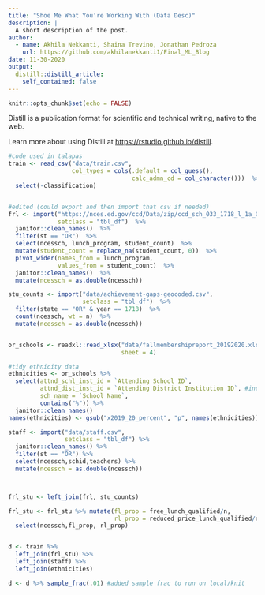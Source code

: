 ```yaml
---
title: "Shoe Me What You're Working With (Data Desc)"
description: |
  A short description of the post.
author:
  - name: Akhila Nekkanti, Shaina Trevino, Jonathan Pedroza
    url: https://github.com/akhilanekkanti1/Final_ML_Blog
date: 11-30-2020
output:
  distill::distill_article:
    self_contained: false
---
```


```r
knitr::opts_chunk$set(echo = FALSE)
```

Distill is a publication format for scientific and technical writing, native to the web.

Learn more about using Distill at <https://rstudio.github.io/distill>.

```r
#code used in talapas
train <- read_csv("data/train.csv",
                  col_types = cols(.default = col_guess(), 
                                   calc_admn_cd = col_character()))  %>% 
  select(-classification) 


#edited (could export and then import that csv if needed)
frl <- import("https://nces.ed.gov/ccd/Data/zip/ccd_sch_033_1718_l_1a_083118.zip",
              setclass = "tbl_df")  %>% 
  janitor::clean_names()  %>% 
  filter(st == "OR")  %>%
  select(ncessch, lunch_program, student_count)  %>% 
  mutate(student_count = replace_na(student_count, 0))  %>% 
  pivot_wider(names_from = lunch_program,
              values_from = student_count)  %>% 
  janitor::clean_names()  %>% 
  mutate(ncessch = as.double(ncessch))

stu_counts <- import("data/achievement-gaps-geocoded.csv",
                     setclass = "tbl_df")  %>% 
  filter(state == "OR" & year == 1718)  %>% 
  count(ncessch, wt = n)  %>% 
  mutate(ncessch = as.double(ncessch))


or_schools <- readxl::read_xlsx("data/fallmembershipreport_20192020.xlsx",
                                sheet = 4) 

#tidy ethnicity data
ethnicities <- or_schools %>% 
  select(attnd_schl_inst_id = `Attending School ID`,
         attnd_dist_inst_id = `Attending District Institution ID`, #included this to join by district along with school id
         sch_name = `School Name`,
         contains("%")) %>% 
  janitor::clean_names()
names(ethnicities) <- gsub("x2019_20_percent", "p", names(ethnicities))

staff <- import("data/staff.csv",
                setclass = "tbl_df") %>% 
  janitor::clean_names() %>%
  filter(st == "OR") %>%
  select(ncessch,schid,teachers) %>%
  mutate(ncessch = as.double(ncessch))



frl_stu <- left_join(frl, stu_counts)

frl_stu <- frl_stu %>% mutate(fl_prop = free_lunch_qualified/n,
                              rl_prop = reduced_price_lunch_qualified/n) %>%
  select(ncessch,fl_prop, rl_prop)


d <- train %>% 
  left_join(frl_stu) %>% 
  left_join(staff) %>% 
  left_join(ethnicities)

d <- d %>% sample_frac(.01) #added sample frac to run on local/knit

```


